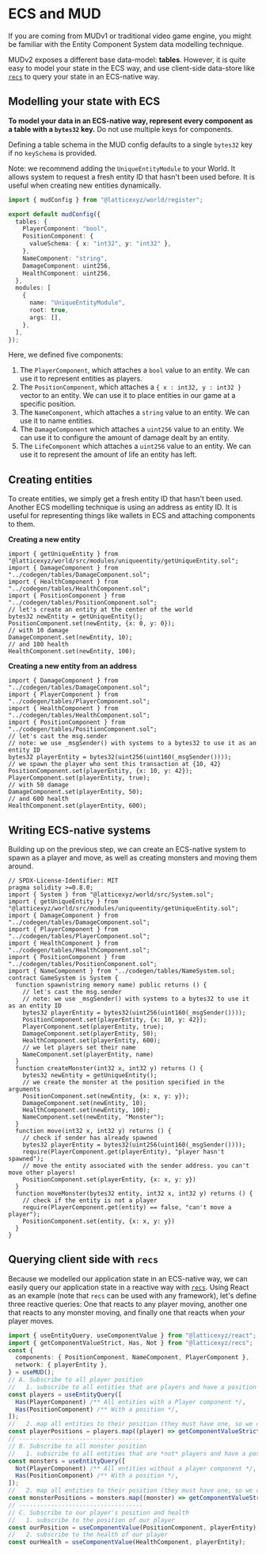 # ECS and MUD

If you are coming from MUDv1 or traditional video game engine, you might be familiar with the Entity Component System data modelling technique.

MUDv2 exposes a different base data-model: **tables**. However, it is quite easy to model your state in the ECS way, and use client-side data-store like [`recs`](/client-side#recs-the-reactive-ecs-database) to query your state in an ECS-native way.

## Modelling your state with ECS

**To model your data in an ECS-native way, represent every component as a table with a `bytes32` key.** Do not use multiple keys for components.

Defining a table schema in the MUD config defaults to a single `bytes32` key if no `keySchema` is provided.

Note: we recommend adding the `UniqueEntityModule` to your World. It allows system to request a fresh entity ID that hasn't been used before. It is useful when creating new entities dynamically.

```typescript
import { mudConfig } from "@latticexyz/world/register";

export default mudConfig({
  tables: {
    PlayerComponent: "bool",
    PositionComponent: {
      valueSchema: { x: "int32", y: "int32" },
    },
    NameComponent: "string",
    DamageComponent: uint256,
    HealthComponent: uint256,
  },
  modules: [
    {
      name: "UniqueEntityModule",
      root: true,
      args: [],
    },
  ],
});
```

Here, we defined five components:

1. The `PlayerComponent`, which attaches a `bool` value to an entity. We can use it to represent entities as players.
2. The `PositionComponent`, which attaches a `{ x : int32, y : int32 }` vector to an entity. We can use it to place entities in our game at a specific position.
3. The `NameComponent`, which attaches a `string` value to an entity. We can use it to name entities.
4. The `DamageComponent` which attaches a `uint256` value to an entity. We can use it to configure the amount of damage dealt by an entity.
5. The `LifeComponent` which attaches a `uint256` value to an entity. We can use it to represent the amount of life an entity has left.

## Creating entities

To create entities, we simply get a fresh entity ID that hasn't been used. Another ECS modelling technique is using an address as entity ID. It is useful for representing things like wallets in ECS and attaching components to them.

**Creating a new entity**

```solidity
import { getUniqueEntity } from "@latticexyz/world/src/modules/uniqueentity/getUniqueEntity.sol";
import { DamageComponent } from "../codegen/tables/DamageComponent.sol";
import { HealthComponent } from "../codegen/tables/HealthComponent.sol";
import { PositionComponent } from "../codegen/tables/PositionComponent.sol";
// let's create an entity at the center of the world
bytes32 newEntity = getUniqueEntity();
PositionComponent.set(newEntity, {x: 0, y: 0});
// with 10 damage
DamageComponent.set(newEntity, 10);
// and 100 health
HealthComponent.set(newEntity, 100);
```

**Creating a new entity from an address**

```solidity
import { DamageComponent } from "../codegen/tables/DamageComponent.sol";
import { PlayerComponent } from "../codegen/tables/PlayerComponent.sol";
import { HealthComponent } from "../codegen/tables/HealthComponent.sol";
import { PositionComponent } from "../codegen/tables/PositionComponent.sol";
// let's cast the msg.sender
// note: we use _msgSender() with systems to a bytes32 to use it as an entity ID
bytes32 playerEntity = bytes32(uint256(uint160(_msgSender())));
// we spawn the player who sent this transaction at {10, 42}
PositionComponent.set(playerEntity, {x: 10, y: 42});
PlayerComponent.set(playerEntity, true);
// with 50 damage
DamageComponent.set(playerEntity, 50);
// and 600 health
HealthComponent.set(playerEntity, 600);
```

## Writing ECS-native systems

Building up on the previous step, we can create an ECS-native system to spawn as a player and move, as well as creating monsters and moving them around.

```solidity
// SPDX-License-Identifier: MIT
pragma solidity >=0.8.0;
import { System } from "@latticexyz/world/src/System.sol";
import { getUniqueEntity } from "@latticexyz/world/src/modules/uniqueentity/getUniqueEntity.sol";
import { DamageComponent } from "../codegen/tables/DamageComponent.sol";
import { PlayerComponent } from "../codegen/tables/PlayerComponent.sol";
import { HealthComponent } from "../codegen/tables/HealthComponent.sol";
import { PositionComponent } from "../codegen/tables/PositionComponent.sol";
import { NameComponent } from "../codegen/tables/NameSystem.sol;
contract GameSystem is System {
  function spawn(string memory name) public returns () {
    // let's cast the msg.sender
    // note: we use _msgSender() with systems to a bytes32 to use it as an entity ID
    bytes32 playerEntity = bytes32(uint256(uint160(_msgSender())));
    PositionComponent.set(playerEntity, {x: 10, y: 42});
    PlayerComponent.set(playerEntity, true);
    DamageComponent.set(playerEntity, 50);
    HealthComponent.set(playerEntity, 600);
    // we let players set their name
    NameComponent.set(playerEntity, name)
  }
  function createMonster(int32 x, int32 y) returns () {
    bytes32 newEntity = getUniqueEntity();
    // we create the monster at the position specified in the arguments
    PositionComponent.set(newEntity, {x: x, y: y});
    DamageComponent.set(newEntity, 10);
    HealthComponent.set(newEntity, 100);
    NameComponent.set(newEntity, "Monster");
  }
  function move(int32 x, int32 y) returns () {
    // check if sender has already spawned
    bytes32 playerEntity = bytes32(uint256(uint160(_msgSender())));
    require(PlayerComponent.get(playerEntity), "player hasn't spawned");
    // move the entity associated with the sender address. you can't move other players!
    PositionComponent.set(playerEntity, {x: x, y: y})
  }
  function moveMonster(bytes32 entity, int32 x, int32 y) returns () {
    // check if the entity is not a player
    require(PlayerComponent.get(entity) == false, "can't move a player");
    PositionComponent.set(entity, {x: x, y: y})
  }
}
```

## Querying client side with `recs`

Because we modelled our application state in an ECS-native way, we can easily query our application state in a reactive way with [`recs`](/client-side#recs-the-reactive-ecs-database). Using React as an example (note that `recs` can be used with any framework), let's define three reactive queries: One that reacts to any player moving, another one that reacts to any monster moving, and finally one that reacts when _your_ player moves.

```typescript
import { useEntityQuery, useComponentValue } from "@latticexyz/react";
import { getComponentValueStrict, Has, Not } from "@latticexyz/recs";
const {
  components: { PositionComponent, NameComponent, PlayerComponent },
  network: { playerEntity },
} = useMUD();
// A. Subscribe to all player position
//   1. subscribe to all entities that are players and have a position
const players = useEntityQuery([
  Has(PlayerComponent) /** All entities with a Player component */,
  Has(PositionComponent) /** With a position */,
]);
//   2. map all entities to their position (they must have one, so we can use getComponentValueStrict)
const playerPositions = players.map((player) => getComponentValueStrict(PositionComponent, player));
// -----------------------------------
// B. Subscribe to all monster position
//   1. subscribe to all entities that are *not* players and have a position
const monsters = useEntityQuery([
  Not(PlayerComponent) /** All entities without a player component */,
  Has(PositionComponent) /** With a position */,
]);
//   2. map all entities to their position (they must have one, so we can use getComponentValueStrict)
const monsterPositions = monsters.map((monster) => getComponentValueStrict(PositionComponent, monster));
// -----------------------------------
// C. Subscribe to our player's position and health
//   1. subscribe to the position of our player
const ourPosition = useComponentValue(PositionComponent, playerEntity);
//   2. subscribe to the health of our player
const ourHealth = useComponentValue(HealthComponent, playerEntity);
```
